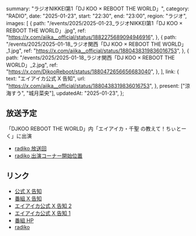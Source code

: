   summary: "ラジオNIKKEI第1「DJ KOO × REBOOT THE WORLD」",
  category: "RADIO",
  date: "2025-01-23",
  start: "22:30",
  end: "23:00",
  region: "ラジオ",
  images: [
    {
      path: "/events/2025/2025-01-23_ラジオNIKKEI第1「DJ KOO × REBOOT THE WORLD」.jpg",
      ref: "https://x.com/aiika__official/status/1882275689094946916",
    },
    {
      path: "/events/2025/2025-01-18_ラジオ関西「DJ KOO × REBOOT THE WORLD」_1.jpg",
      ref: "https://x.com/aiika__official/status/1880438319836016753",
    },
    {
      path: "/events/2025/2025-01-18_ラジオ関西「DJ KOO × REBOOT THE WORLD」_2.jpg",
      ref: "https://x.com/DjkooReboot/status/1880472656656683040",
    },
  ],
  link: {
    text: "エイアイカ公式 X 告知",
    url: "https://x.com/aiika__official/status/1880438319836016753",
  },
  present: ["涼海すう", "城月菜央"],
  updatedAt: "2025-01-23",
};

## 放送予定

「DJKOO REBOOT THE WORLD」内「エイアイカ・千聖 の教えて！ちぃとーく」に出演

- [radiko 放送回](https://radiko.jp/#!/ts/RN1/20250123223000)
- [radiko 出演コーナー開始位置](https://radiko.jp/#!/ts/RN1/20250123224825)

## リンク

- [公式 X 告知](https://x.com/takanenofficial/status/1880517984281911745)
- [番組 X 告知](https://x.com/DjkooReboot/status/1880472656656683040)
- [エイアイカ公式 X 告知 2](https://x.com/aiika__official/status/1882275689094946916)
- [エイアイカ公式 X 告知 1](https://x.com/aiika__official/status/1880438319836016753)
- [番組 HP](https://djkoo-rtw.com/)
- [radiko](https://radiko.jp/#!/ts/RN1/20250123223000)
